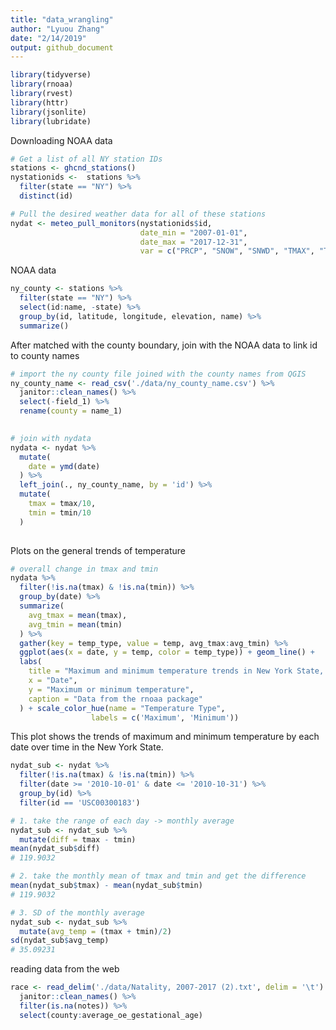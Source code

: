 ```yaml
---
title: "data_wrangling"
author: "Lyuou Zhang"
date: "2/14/2019"
output: github_document
---
```


```r
library(tidyverse)
library(rnoaa)
library(rvest)
library(httr)
library(jsonlite)
library(lubridate)
```

Downloading NOAA data

```r
# Get a list of all NY station IDs
stations <- ghcnd_stations()
nystationids <-  stations %>% 
  filter(state == "NY") %>% 
  distinct(id)

# Pull the desired weather data for all of these stations
nydat <- meteo_pull_monitors(nystationids$id, 
                             date_min = "2007-01-01", 
                             date_max = "2017-12-31", 
                             var = c("PRCP", "SNOW", "SNWD", "TMAX", "TMIN"))

```

NOAA data

```r
ny_county <- stations %>% 
  filter(state == "NY") %>% 
  select(id:name, -state) %>% 
  group_by(id, latitude, longitude, elevation, name) %>% 
  summarize()

```

After matched with the county boundary, join with the NOAA data to link id to county names

```r
# import the ny county file joined with the county names from QGIS
ny_county_name <- read_csv('./data/ny_county_name.csv') %>% 
  janitor::clean_names() %>% 
  select(-field_1) %>% 
  rename(county = name_1)
 

# join with nydata
nydata <- nydat %>% 
  mutate(
    date = ymd(date)
  ) %>% 
  left_join(., ny_county_name, by = 'id') %>% 
  mutate(
    tmax = tmax/10,
    tmin = tmin/10
  )
 
```

Plots on the general trends of temperature

```r
# overall change in tmax and tmin
nydata %>% 
  filter(!is.na(tmax) & !is.na(tmin)) %>% 
  group_by(date) %>% 
  summarize(
    avg_tmax = mean(tmax),
    avg_tmin = mean(tmin)
  ) %>%
  gather(key = temp_type, value = temp, avg_tmax:avg_tmin) %>%
  ggplot(aes(x = date, y = temp, color = temp_type)) + geom_line() +
  labs(
    title = "Maximum and minimum temperature trends in New York State, 2007-2017",
    x = "Date",
    y = "Maximum or minimum temperature",
    caption = "Data from the rnoaa package"
  ) + scale_color_hue(name = "Temperature Type", 
                  labels = c('Maximum', 'Minimum'))

```

This plot shows the trends of maximum and minimum temperature by each date over time in the New York State. 


```r

nydat_sub <- nydat %>% 
  filter(!is.na(tmax) & !is.na(tmin)) %>% 
  filter(date >= '2010-10-01' & date <= '2010-10-31') %>% 
  group_by(id) %>% 
  filter(id == 'USC00300183')

# 1. take the range of each day -> monthly average
nydat_sub <- nydat_sub %>% 
  mutate(diff = tmax - tmin)
mean(nydat_sub$diff)
# 119.9032

# 2. take the monthly mean of tmax and tmin and get the difference
mean(nydat_sub$tmax) - mean(nydat_sub$tmin)
# 119.9032

# 3. SD of the monthly average 
nydat_sub <- nydat_sub %>% 
  mutate(avg_temp = (tmax + tmin)/2)
sd(nydat_sub$avg_temp)
# 35.09231

```

reading data from the web

```r
race <- read_delim('./data/Natality, 2007-2017 (2).txt', delim = '\t') %>% 
  janitor::clean_names() %>% 
  filter(is.na(notes)) %>% 
  select(county:average_oe_gestational_age)


```








